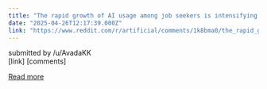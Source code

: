 ```yaml
---
title: "The rapid growth of AI usage among job seekers is intensifying global competition"
date: "2025-04-26T12:17:39.000Z"
link: "https://www.reddit.com/r/artificial/comments/1k8bma0/the_rapid_growth_of_ai_usage_among_job_seekers_is/"
---
```


submitted by    /u/AvadaKK  
 [link]   [comments]

[Read more](https://www.reddit.com/r/artificial/comments/1k8bma0/the_rapid_growth_of_ai_usage_among_job_seekers_is/)
